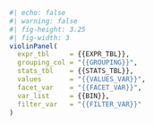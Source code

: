 ```r
#| echo: false
#| warning: false
#| fig-height: 3.25
#| fig-width: 3
violinPanel(
  expr_tbl     = {{EXPR_TBL}},
  grouping_col = "{{GROUPING}}",
  stats_tbl    = {{STATS_TBL}},
  values       = "{{VALUES_VAR}}",
  facet_var    = "{{FACET_VAR}}",
  var_list     = {{BIN}}, 
  filter_var   = "{{FILTER_VAR}}"
)
```
